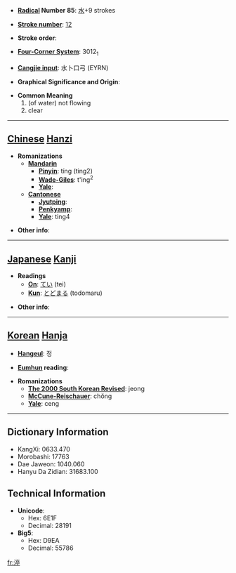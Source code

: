 * '''[[Wiktionary:Chinese radical index| Radical]] Number 85''': [[Wiktionary:Chinese radical index 水|水]]+9 strokes

* '''[[Wiktionary:Chinese total strokes index|Stroke number]]''': [[Wiktionary:Chinese total strokes index 12|12]]

* '''Stroke order''': 

* '''[[Wiktionary:Chinese four corner index|Four-Corner System]]''': 3012<sub>1</sub>

* '''[[Wiktionary:Chinese Cangjie index|Cangjie input]]''': 水卜口弓 (EYRN)

* '''Graphical Significance and Origin''': 

* '''Common Meaning'''
*#(of water) not flowing
*# clear


----

== [[Chinese]] [[Hanzi]] ==

* '''Romanizations'''
** '''[[Mandarin]]'''
*** '''[[Pinyin]]''': tíng (ting2)
*** '''[[Wade-Giles]]''': t'ing<sup>2</sup>
*** '''[[Yale]]''': 
** '''[[Cantonese]]'''
*** '''[[Jyutping]]''':
*** '''[[Penkyamp]]''': 
*** '''[[Yale]]''': ting4

* '''Other info''': 

----

== [[Japanese]] [[Kanji]] ==

* '''Readings'''
** '''[[On]]''': [[てい]] (tei)
** '''[[Kun]]''': [[とどまる]] (todomaru)

* '''Other info''':  

----

== [[Korean]] [[Hanja]] ==

* '''[[Hangeul]]''': 정

* '''[[Eumhun]] reading''': 

* '''Romanizations'''
** '''[[The 2000 South Korean Revised Romanization|The 2000 South Korean Revised]]''': jeong
** '''[[McCune-Reischauer]]''': chŏng
** '''[[Yale]]''': ceng

----

== Dictionary Information ==

* KangXi: 0633.470
* Morobashi: 17763
* Dae Jaweon: 1040.060
* Hanyu Da Zidian: 31683.100

== Technical Information ==

* '''Unicode''':
** Hex: 6E1F
** Decimal: 28191
* '''Big5''':
** Hex: D9EA
** Decimal: 55786

[[fr:渟]]